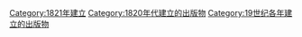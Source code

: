 {{Cat topic in year| topic=建立的出版物| year=1821}}

[[Category:1821年建立|Category:1821年建立]]
[[Category:1820年代建立的出版物|Category:1820年代建立的出版物]]
[[Category:19世纪各年建立的出版物|Category:19世纪各年建立的出版物]]